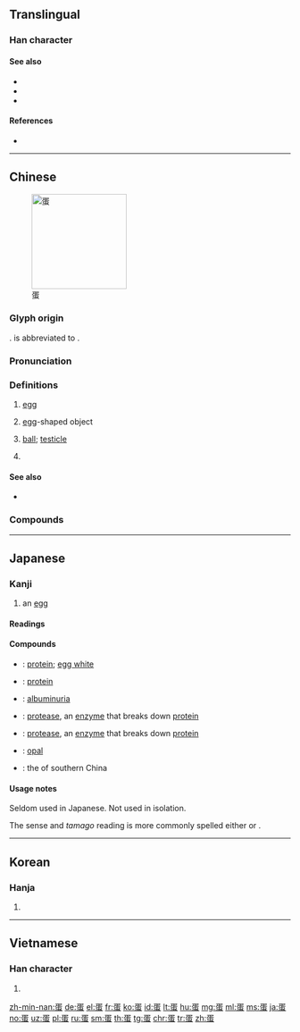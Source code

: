 {{character info/new}}
{{also|疍}}
==Translingual==

===Han character===
{{Han char|rn=142|rad=虫|as=05|sn=11|four=17136|canj=NOLMI}}

====See also====
* {{zh-l|卵}}
* {{zh-l|鮞}}
* {{zh-l|鯤}}

====References====
* {{Han ref|kx=1081.110|dkj=32977|dj=1549.050|hdz=42845.180|uh=86CB|ud=34507|bh=B34A|bd=45898}}

----

==Chinese==
{{zh-forms|alt=疍,蜑}}
[[Image:Chicken egg 2009-06-04.jpg|170px|thumb|蛋]]

===Glyph origin===
{{Han etym}}
{{Han compound|延|虫|c1=p|c2=s|t2=snake, insect|ls=psc}}. {{lang|zh|延}} is abbreviated to {{zh-l|*疋}}.

===Pronunciation===
{{zh-pron
|m=dàn
|c=daan6,daan6-2
|h=pfs=
|md=dáng
|mn=tàn
|w=3de
|mc=y
|oc=y
|ma=y
|cat=n,suf
}}

===Definitions===
{{zh-hanzi}}

# [[egg]]
#: {{zh-x|雞蛋|chicken egg}}
#: {{zh-x|蛋殼|eggshell}}
# [[egg]]-shaped object
#: {{zh-x|跳蛋|love egg}}
# {{lb|zh|slang}} [[ball]]; [[testicle]]
# {{n-g|suffix denoting “person of certain characteristics”, usually with a pejorative tone}}
#: {{zh-x|傻蛋|goofball}}

====See also====
* {{zh-l|卵|egg}}

===Compounds===
{{zh-der|白蛋白:albumin|蛋黃醬:mayonnaise|蛋撻:egg tart|蛋塔:egg tart|下蛋:to lay an egg|生蛋:to lay an egg|傻蛋|光蛋|巨蛋|屎蛋|下蛋雞|完蛋|山藥蛋|壞蛋|倒蛋|吃鴨蛋|搗蛋鬼|窮光蛋|海綿蛋糕|搗蛋|渾蛋|皮蛋|滾蛋|瞎炒蛋|白煮蛋|滷蛋|混蛋|番茄炒蛋|球蛋白|掛球蛋|王八蛋|核蛋白|烏鴉閃蛋|烏魚蛋|炒蛋|暖蛋|酪蛋白|蛋清|蛋雞|蛋殼|鹹鴨蛋|蛋白|蛋青|節蛋|鴨蛋粉|蛋中挑刺|纖維蛋白|臉蛋|起司蛋糕|鵝蛋臉兒|鴨蛋青|鴨蛋圓|蛋卷|糊塗蛋|蛋黃|笨蛋|膠元蛋白|鹹蛋|胰蛋白酶|鴨蛋臉兒|鴨蛋臉|鴕鳥蛋|鳳凰蛋|荷包蛋|軟殼雞蛋|雞飛蛋打|飛機下蛋|蛋糕|鬆蛋包|雞蛋餅|雞蛋|鬼扯蛋|血紅蛋白|血漿蛋白|臥蛋|蜘蛛抱蛋|茶葉蛋|蛋餅|軟雞蛋|蛋白尿|胃蛋白酶|蛋彩畫|調皮搗蛋|草雞蛋|蛋黃精|蛋頭|蛋白質|蛋戶|蛋家|鴨蛋|紅蛋}}

----

==Japanese==

===Kanji===
{{ja-kanji|grade=uc|rs=虫05}}

# an [[egg]]

====Readings====
{{ja-readings
|goon=[[だん]] (dan)
|kanon=[[たん]] (tan)
|kun=[[たまご]] (tamago)
}}

====Compounds====
{{der-top|Compounds}}
* {{ja-r|蛋白|たんぱく}}: [[protein]]; [[egg white]]
* {{ja-r|蛋白質|たんぱくしつ}}: [[protein]]
* {{ja-r|蛋白尿|たんぱくにょう}}: [[albuminuria]]
* {{ja-r|蛋白分解酵素|たんぱく ぶんかい こうそ}}: [[protease]], an [[enzyme]] that breaks down [[protein]]
* {{ja-r|蛋白消化酵素|たんぱく しょうか こうそ}}: [[protease]], an [[enzyme]] that breaks down [[protein]]
* {{ja-r|蛋白石|たんぱくせき}}: [[opal]]
* {{ja-r|蛋民|たんみん}}: the {{w|Tanka people|Tanka ethnic group}} of southern China
{{der-bottom}}

====Usage notes====
Seldom used in Japanese. Not used in isolation.

The {{m|en|egg}} sense and ''tamago'' reading is more commonly spelled either {{m|ja|玉子}} or {{m|ja|卵}}.

----

==Korean==

===Hanja===
{{ko-hanja|hangeul=[[단]]|eumhun=|rv=dan|mr=tan|y=tan}}

# {{defn|lang=ko|sort=虫05}}

----

==Vietnamese==

===Han character===
{{vi-hantu|[[đản]]|rs=虫05}}

# {{defn|lang=vi|sort=虫05}}

[[zh-min-nan:蛋]]
[[de:蛋]]
[[el:蛋]]
[[fr:蛋]]
[[ko:蛋]]
[[id:蛋]]
[[lt:蛋]]
[[hu:蛋]]
[[mg:蛋]]
[[ml:蛋]]
[[ms:蛋]]
[[ja:蛋]]
[[no:蛋]]
[[uz:蛋]]
[[pl:蛋]]
[[ru:蛋]]
[[sm:蛋]]
[[th:蛋]]
[[tg:蛋]]
[[chr:蛋]]
[[tr:蛋]]
[[zh:蛋]]